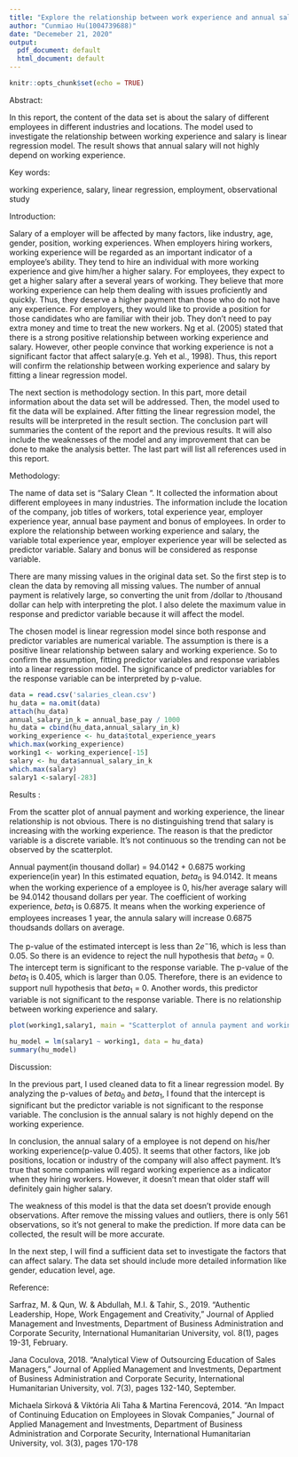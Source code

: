 ```yaml
---
title: "Explore the relationship between work experience and annual salary"
author: "Cunmiao Hu(1004739688)"
date: "Decemeber 21, 2020"
output:
  pdf_document: default
  html_document: default
---
```


```r
knitr::opts_chunk$set(echo = TRUE)
```
Abstract:

 In this report, the content of the data set is about the salary of different employees in different industries and locations. The model used to investigate the relationship between working experience and salary is linear regression model. The result shows that annual salary will not highly depend on working experience. 

Key words: 

working experience, salary, linear regression, employment,
observational study 

Introduction: 

Salary of a employer will be affected by many factors, like industry, age, gender, position, working experiences. When employers hiring workers, working experience will be regarded as an important indicator of a employee’s ability. They tend to hire an individual with more working experience and give him/her a higher salary. For employees, they expect to get a higher salary after a several years of working. They believe that more working experience can help them dealing with issues proficiently and quickly. Thus, they deserve a higher payment than those who do not have any experience. For employers, they would like to provide a position for those candidates who are familiar with their job. They don’t need to pay extra money and time to treat the new workers. Ng et al. (2005) stated that there is a strong positive relationship between working experience and salary. However, other people convince that working experience is not a significant factor that affect salary(e.g. Yeh et al., 1998). Thus, this report will confirm the relationship between working experience and salary by fitting a linear regression model.

The next section is methodology section. In this part, more detail information about the data set will be addressed. Then, the model used to fit the data will be explained. After fitting the linear regression model, the results will be interpreted in the result section. The conclusion part will summaries the content of the report and the previous results. It will also include the weaknesses of the model and any improvement that can be done to make the analysis better. The last part will list all references used in this report. 


Methodology: 

The name of data set is “Salary Clean “. It collected the information about different employees in many industries. The information include the location of the company, job titles of workers, total experience year, employer experience year, annual base payment and bonus of employees. In order to explore the relationship between working experience and salary, the variable total experience year, employer experience year will be selected as predictor variable. Salary and bonus will be considered as response variable.

There are many missing values in the original data set. So the first step is to clean the data by removing all missing values. The number of annual payment is relatively large, so converting the unit from /dollar to /thousand dollar can help with interpreting the plot. I also delete the maximum value in response and predictor variable because it will affect the model.  

The chosen model is linear regression model since both response and predictor variables are numerical variable. The assumption is there is a positive linear relationship between salary and working experience. So to confirm the assumption, fitting predictor variables and response variables into a linear regression model. The significance of predictor variables for the response variable can be interpreted by p-value. 
```r
data = read.csv('salaries_clean.csv')
hu_data = na.omit(data)
attach(hu_data)
annual_salary_in_k = annual_base_pay / 1000
hu_data = cbind(hu_data,annual_salary_in_k)
working_experience <- hu_data$total_experience_years
which.max(working_experience)
working1 <- working_experience[-15]
salary <- hu_data$annual_salary_in_k
which.max(salary)
salary1 <-salary[-283]
```

Results : 

From the scatter plot of annual payment and working experience, the linear relationship is not obvious. There is no distinguishing trend that salary is increasing with the working experience. The reason is that the predictor variable is a discrete variable. It’s not continuous so the trending can not be observed by the scatterplot. 

Annual payment(in thousand dollar) = 94.0142 + 0.6875 working experience(in year)
In this estimated equation, $beta_0$ is 94.0142. It means when the working experience of a employee is 0, his/her average salary will be 94.0142 thousand dollars per year. The coefficient of working experience, $beta_1$ is 0.6875. It means when the working experience of employees increases 1 year, the annula salary will increase 0.6875 thoudsands dollars on average.  

The p-value of the estimated intercept is less than $2e^-16$, which is less than 0.05. So there is an evidence to reject the null hypothesis that $beta_0$ = 0. The intercept term is significant to the response variable. The p-value of the $beta_1$ is 0.405, which is larger than 0.05. Therefore, there is an evidence to support null hypothesis that $beta_1$ = 0. Another words, this predictor variable is not significant to the response variable. There is no relationship between working experience and salary. 

```r

plot(working1,salary1, main = "Scatterplot of annula payment and working experience ", xlab = "Total Experience Year" ,ylab = "Annual Payment (in thousands)")
```
```r
hu_model = lm(salary1 ~ working1, data = hu_data)
summary(hu_model)
```




Discussion: 

In the previous part, I used cleaned data to fit a linear regression model. By analyzing the p-values of $beta_0$ and $beta_1$, I found that the intercept is significant but the predictor variable is not significant to the response variable. The conclusion is the annual salary is not highly depend on the working experience. 

In conclusion, the annual salary of a employee is not depend on his/her working experience(p-value 0.405). It seems that other factors, like job positions, location or industry of the company will also affect payment. It's true that some companies will regard working experience as a indicator when they hiring workers. However, it doesn't mean that older staff will definitely gain higher salary.

The weakness of this model is that the data set doesn't provide enough observations. After remove the missing values and outliers, there is only 561 observations, so it's not general to make the prediction. If more data can be collected, the result will be more accurate. 

In the next step, I will find a sufficient data set to investigate the factors that can affect salary. The data set should include more detailed information like gender, education level, age.



Reference: 


Sarfraz, M. & Qun, W. & Abdullah, M.I. & Tahir, S., 2019. "Authentic Leadership, Hope, Work Engagement and Creativity," Journal of Applied Management and Investments, Department of Business Administration and Corporate Security, International Humanitarian University, vol. 8(1), pages 19-31, February.

Jana Coculova, 2018. "Analytical View of Outsourcing Education of Sales Managers," Journal of Applied Management and Investments, Department of Business Administration and Corporate Security, International Humanitarian University, vol. 7(3), pages 132-140, September. 

Michaela Sirková & Viktória Ali Taha & Martina Ferencová, 2014. "An Impact of Continuing Education on Employees in Slovak Companies," Journal of Applied Management and Investments, Department of Business Administration and Corporate Security, International Humanitarian University, vol. 3(3), pages 170-178




















